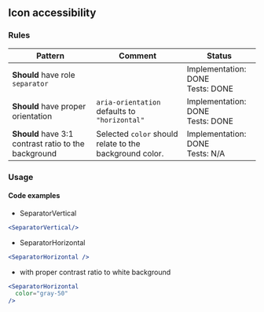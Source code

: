## Icon accessibility

### Rules

| Pattern                                              | Comment                                                 | Status                                |
| ---------------------------------------------------- | ------------------------------------------------------- | ------------------------------------- |
| **Should** have role `separator`                     |                                                         | Implementation: DONE<br />Tests: DONE |
| **Should** have proper orientation                   | `aria-orientation` defaults to `"horizontal"`           | Implementation: DONE<br />Tests: DONE |
| **Should** have 3:1 contrast ratio to the background | Selected `color` should relate to the background color. | Implementation: DONE<br />Tests: N/A  |

### Usage

#### Code examples

- SeparatorVertical

<!-- prettier-ignore -->
```jsx
<SeparatorVertical/>
```

- SeparatorHorizontal

<!-- prettier-ignore -->
```jsx
<SeparatorHorizontal />
```

- with proper contrast ratio to white background

<!-- prettier-ignore -->
```jsx
<SeparatorHorizontal
  color="gray-50"
/>
```
